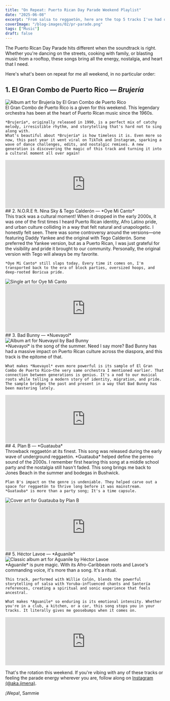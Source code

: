 ```yaml
---
title: "On Repeat: Puerto Rican Day Parade Weekend Playlist"
date: "2025-06-08"
excerpt: "From salsa to reggaetón, here are the top 5 tracks I've had on repeat this Puerto Rican Day Parade weekend #Nuyorican 🇵🇷 🐸"
coverImage: "/blog-images/02/pr-parade.png"
tags: ["Music"]
draft: false
---
```



<span className="font-normal">The Puerto Rican Day Parade hits different when the soundtrack is right.</span> Whether you're dancing on the streets, cooking with family, or blasting music from a rooftop, these songs bring all the energy, nostalgia, and heart that I need.

Here's what's been on repeat for me all weekend, in no particular order:

## 1. El Gran Combo de Puerto Rico — *Brujería*
<div className="flex flex-col sm:flex-row gap-4 sm:gap-8 items-start">
  <Image 
    src="/blog-images/02/Brujeria.jpeg"
    width={120}
    height={180}
    className="w-full sm:w-1/3 h-auto m-0"
    alt="Album art for Brujería by El Gran Combo de Puerto Rico"
    caption="A salsa classic that gets the whole block moving."
  />
  <div className="flex-1">
    El Gran Combo de Puerto Rico is a given for this weekend. This legendary orchestra has been at the heart of Puerto Rican music since the 1960s. 
  
    *Brujería*, originally released in 1990, is a perfect mix of catchy melody, irresistible rhythm, and storytelling that's hard not to sing along with.
    What's beautiful about *Brujería* is how timeless it is. Even more so now, this past year it went viral on TikTok and Instagram, sparking a wave of dance challenges, edits, and nostalgic remixes. A new generation is discovering the magic of this track and turning it into a cultural moment all over again!
  </div>
</div>
<div className="my-8">
  <iframe style={{ borderRadius: '12px' }} src="https://open.spotify.com/embed/track/0k1hbeZodoEw34FAdbh8xM?utm_source=generator" width="100%" height="152" frameBorder="0" allow="autoplay; clipboard-write; encrypted-media; fullscreen; picture-in-picture" loading="lazy"></iframe>
</div>
## 2. N.O.R.E ft. Nina Sky & Tego Calderón — *Oye Mi Canto*
<div className="flex flex-col sm:flex-row gap-4 sm:gap-8 items-start">
  <div className="flex-1">
    This track was a cultural moment! When it dropped in the early 2000s, it was one of the first times I heard Puerto Rican identity, Afro Latino pride, and urban culture colliding in a way that felt natural and unapologetic. I honestly felt seen.
    There was some controversy around the versions—one featuring Daddy Yankee and the original with Tego Calderón. Some preferred the Yankee version, but as a Puerto Rican, I was just grateful for the visibility and pride it brought to our community. Personally, the original version with Tego will always be my favorite.

    *Oye Mi Canto* still slaps today. Every time it comes on, I'm transported back to the era of block parties, oversized hoops, and deep-rooted Boricua pride.
  </div>
  <Image 
    src="/blog-images/02/OyeMiCanto.jpeg" 
    width={120}
    height={180}
    className="w-full sm:w-1/3 h-auto m-0"  
    alt="Single art for Oye Mi Canto"
    caption="An early 2000s anthem that shouted 'Latino' from the rooftops."
  />
</div>
<div className="my-8">
  <iframe style={{ borderRadius: '12px' }} src="https://open.spotify.com/embed/track/2D5xADKFIU69jBddGcpXR9?utm_source=generator" width="100%" height="152" frameBorder="0" allow="autoplay; clipboard-write; encrypted-media; fullscreen; picture-in-picture" loading="lazy"></iframe>
</div>
## 3. Bad Bunny — *Nuevayol*
<div className="flex flex-col sm:flex-row gap-4 sm:gap-8 items-start">
  <Image 
    src="/blog-images/02/Nuevayol.jpeg" 
    width={120}
    height={180}
    className="w-full sm:w-1/3 h-auto m-0"  
    alt="Album art for Nuevayol by Bad Bunny"
    caption="A gritty, reflective track about Puerto Rican identity in NYC."
  />
  <div className="flex-1">
    *Nuevayol* is the song of the summer. Need I say more? Bad Bunny has had a massive impact on Puerto Rican culture across the diaspora, and this track is the epitome of that.

    What makes *Nuevayol* even more powerful is its sample of El Gran Combo de Puerto Rico—the very same orchestra I mentioned earlier. That connection between generations is genius. It's a nod to our musical roots while telling a modern story of identity, migration, and pride. The sample bridges the past and present in a way that Bad Bunny has been mastering lately.
  </div>
</div>
<div className="my-8">
  <iframe style={{ borderRadius: '12px' }} src="https://open.spotify.com/embed/track/5TFD2bmFKGhoCRbX61nXY5?utm_source=generator" width="100%" height="152" frameBorder="0" allow="autoplay; clipboard-write; encrypted-media; fullscreen; picture-in-picture" loading="lazy"></iframe>
</div>
## 4. Plan B — *Guatauba*
<div className="flex flex-col sm:flex-row gap-4 sm:gap-8 items-start">
  <div className="flex-1">
    Throwback reggaetón at its finest. This song was released during the early wave of underground reggaetón. *Guatauba* helped define the perreo sound of the 2000s. I remember first hearing this song at a middle school party and <span className="underline decoration-gray-400">the nostalgia still hasn't faded</span>. This song brings me back to Jones Beach in the summer and bodegas in Bushwick. 

    Plan B's impact on the genre is undeniable. They helped carve out a space for reggaetón to thrive long before it was mainstream. *Guatauba* is more than a party song; It's a time capsule.
  </div>
  <Image 
    src="/blog-images/02/Guatauba.jpeg" 
    width={120}
    height={180}
    className="w-full sm:w-1/3 h-auto m-0"  
    alt="Cover art for Guatauba by Plan B"
    caption="One word: perreo. This song brings the club to the sidewalk."
  />
</div>
<div className="my-8">
  <iframe style={{ borderRadius: '12px' }} src="https://open.spotify.com/embed/track/0xJFWROBNTBL4sKEuA5pm6?utm_source=generator" width="100%" height="152" frameBorder="0" allow="autoplay; clipboard-write; encrypted-media; fullscreen; picture-in-picture" loading="lazy"></iframe>
</div>
## 5. Héctor Lavoe — *Aguanile*
<div className="flex flex-col sm:flex-row gap-4 sm:gap-8 items-start">
  <Image 
    src="/blog-images/02/Aguanile.jpeg" 
    width={120}
    height={180}
    className="w-full md:w-1/3 h-auto m-0"  
    alt="Classic album art for Aguanile by Héctor Lavoe"
    caption="Spiritual, soulful, and intensely powerful."
  />
  <div className="flex-1">
    *Aguanile* is pure magic. With its Afro-Caribbean roots and Lavoe's commanding voice, it's more than a song. It's a ritual.

    This track, performed with Willie Colón, blends the powerful storytelling of salsa with Yoruba-influenced chants and Santería references, creating a spiritual and sonic experience that feels ancestral.

    What makes *Aguanile* so enduring is its emotional intensity. Whether you're in a club, a kitchen, or a car, this song stops you in your tracks. It literally gives me goosebumps when it comes on.
  </div>
</div>
<div className="my-8">
  <iframe style={{ borderRadius: '12px' }} src="https://open.spotify.com/embed/track/0PIvjAOQGDWE8Z45dMqj3r?utm_source=generator" width="100%" height="152" frameBorder="0" allow="autoplay; clipboard-write; encrypted-media; fullscreen; picture-in-picture" loading="lazy"></iframe>
</div>

That's the rotation this weekend. If you're vibing with any of these tracks or feeling the parade energy wherever you are, follow along on [Instagram (@aka.jimena)](https://www.instagram.com/aka.jimena).


¡Wepa!,
<Signature>
  Sammie
</Signature>
